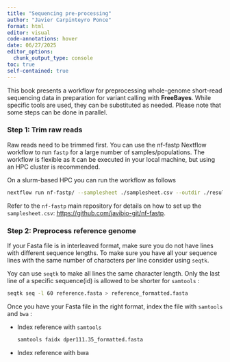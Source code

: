 ```yaml
---
title: "Sequencing pre-processing"
author: "Javier Carpinteyro Ponce"
format: html
editor: visual
code-annotations: hover
date: 06/27/2025
editor_options: 
  chunk_output_type: console
toc: true
self-contained: true
---
```


This book presents a workflow for preprocessing whole-genome short-read sequencing data in preparation for variant calling with **FreeBayes**. While specific tools are used, they can be substituted as needed. Please note that some steps can be done in parallel.

### Step 1: Trim raw reads

Raw reads need to be trimmed first. You can use the nf-fastp Nextflow workflow to run `fastp` for a large number of samples/populations. The workflow is flexible as it can be executed in your local machine, but using an HPC cluster is recommended.

On a slurm-based HPC you can run the workflow as follows

``` {#nf-fastp .bash}
nextflow run nf-fastp/ --samplesheet ./samplesheet.csv --outdir ./results -profile slurm -resume
```

Refer to the `nf-fastp` main repository for details on how to set up the `samplesheet.csv`: <https://github.com/javibio-git/nf-fastp>.

### Step 2: Preprocess reference genome

If your Fasta file is in interleaved format, make sure you do not have lines with different sequence lengths. To make sure you have all your sequence lines with the same number of characters per line consider using `seqtk`.

Yoy can use `seqtk` to make all lines the same character length. Only the last line of a specific sequence(id) is allowed to be shorter for `samtools` :

``` {#seqtk .bash}
seqtk seq -l 60 reference.fasta > reference_formatted.fasta
```

Once you have your Fasta file in the right format, index the file with `samtools` and `bwa` :

-   Index reference with `samtools`

    ``` {#samtools_index .bash}
    samtools faidx dper111.35_formatted.fasta
    ```

-   Index reference with bwa